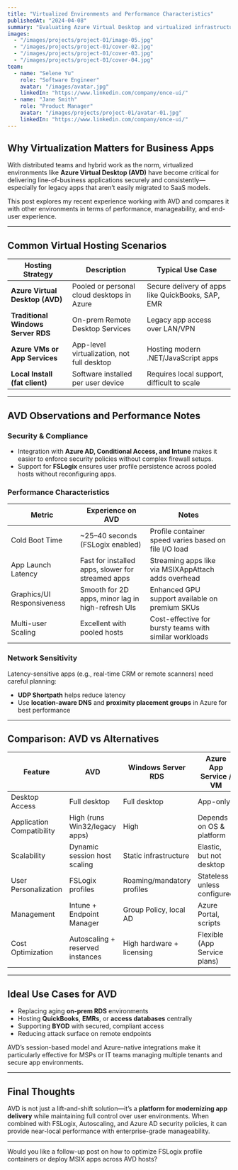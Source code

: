---
title: "Virtualized Environments and Performance Characteristics"
publishedAt: "2024-04-08"
summary: "Evaluating Azure Virtual Desktop and virtualized infrastructure for hosting business apps—focusing on performance, scalability, and end-user experience."
images:
  - "/images/projects/project-01/image-05.jpg"
  - "/images/projects/project-01/cover-02.jpg"
  - "/images/projects/project-01/cover-03.jpg"
  - "/images/projects/project-01/cover-04.jpg"
team:
  - name: "Selene Yu"
    role: "Software Engineer"
    avatar: "/images/avatar.jpg"
    linkedIn: "https://www.linkedin.com/company/once-ui/"
  - name: "Jane Smith"
    role: "Product Manager"
    avatar: "/images/projects/project-01/avatar-01.jpg"
    linkedIn: "https://www.linkedin.com/company/once-ui/"
---

## Why Virtualization Matters for Business Apps

With distributed teams and hybrid work as the norm, virtualized environments like **Azure Virtual Desktop (AVD)** have become critical for delivering line-of-business applications securely and consistently—especially for legacy apps that aren’t easily migrated to SaaS models.

This post explores my recent experience working with AVD and compares it with other environments in terms of performance, manageability, and end-user experience.

---

##  Common Virtual Hosting Scenarios

| Hosting Strategy                  | Description                                               | Typical Use Case                                      |
|----------------------------------|-----------------------------------------------------------|--------------------------------------------------------|
| **Azure Virtual Desktop (AVD)**  | Pooled or personal cloud desktops in Azure                | Secure delivery of apps like QuickBooks, SAP, EMR      |
| **Traditional Windows Server RDS** | On-prem Remote Desktop Services                           | Legacy app access over LAN/VPN                         |
| **Azure VMs or App Services**    | App-level virtualization, not full desktop                | Hosting modern .NET/JavaScript apps                    |
| **Local Install (fat client)**   | Software installed per user device                        | Requires local support, difficult to scale             |

---

## AVD Observations and Performance Notes

###  Security & Compliance
- Integration with **Azure AD, Conditional Access, and Intune** makes it easier to enforce security policies without complex firewall setups.
- Support for **FSLogix** ensures user profile persistence across pooled hosts without reconfiguring apps.

###  Performance Characteristics
| Metric                     | Experience on AVD                  | Notes                                                  |
|---------------------------|------------------------------------|--------------------------------------------------------|
| Cold Boot Time            | ~25–40 seconds (FSLogix enabled)   | Profile container speed varies based on file I/O load  |
| App Launch Latency        | Fast for installed apps, slower for streamed apps | Streaming apps like via MSIXAppAttach adds overhead   |
| Graphics/UI Responsiveness | Smooth for 2D apps, minor lag in high-refresh UIs | Enhanced GPU support available on premium SKUs         |
| Multi-user Scaling        | Excellent with pooled hosts        | Cost-effective for bursty teams with similar workloads |

###  Network Sensitivity
Latency-sensitive apps (e.g., real-time CRM or remote scanners) need careful planning:
- **UDP Shortpath** helps reduce latency
- Use **location-aware DNS** and **proximity placement groups** in Azure for best performance

---

## Comparison: AVD vs Alternatives

| Feature                         | **AVD**                           | **Windows Server RDS**       | **Azure App Service / VM**    |
|---------------------------------|-----------------------------------|-------------------------------|-------------------------------|
| Desktop Access                  | Full desktop                      | Full desktop                  | App-only                      |
| Application Compatibility       | High (runs Win32/legacy apps)     | High                          | Depends on OS & platform      |
| Scalability                     | Dynamic session host scaling      | Static infrastructure         | Elastic, but not desktop      |
| User Personalization            | FSLogix profiles                  | Roaming/mandatory profiles    | Stateless unless configured   |
| Management                      | Intune + Endpoint Manager         | Group Policy, local AD        | Azure Portal, scripts         |
| Cost Optimization               | Autoscaling + reserved instances  | High hardware + licensing     | Flexible (App Service plans)  |

---

## Ideal Use Cases for AVD

- Replacing aging **on-prem RDS** environments
- Hosting **QuickBooks**, **EMRs**, or **access databases** centrally
- Supporting **BYOD** with secured, compliant access
- Reducing attack surface on remote endpoints

AVD’s session-based model and Azure-native integrations make it particularly effective for MSPs or IT teams managing multiple tenants and secure app environments.

---

## Final Thoughts

AVD is not just a lift-and-shift solution—it’s a **platform for modernizing app delivery** while maintaining full control over user environments. When combined with FSLogix, Autoscaling, and Azure AD security policies, it can provide near-local performance with enterprise-grade manageability.

---

Would you like a follow-up post on how to optimize FSLogix profile containers or deploy MSIX apps across AVD hosts?
